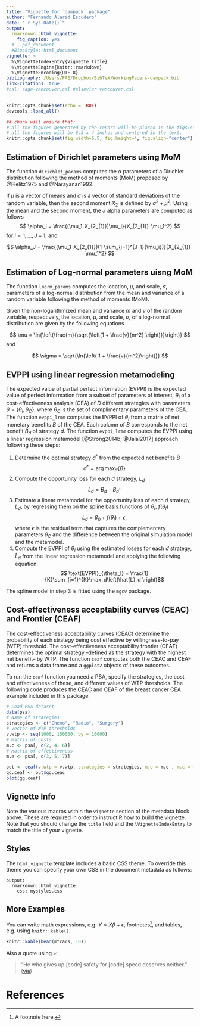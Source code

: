 ```yaml
---
title: "Vignette for `dampack` package"
author: "Fernando Alarid Escudero"
date: "`r Sys.Date()`"
output: 
  rmarkdown::html_vignette:
    fig_caption: yes
  # - pdf_document
  #BiocStyle::html_document
vignette: >
  %\VignetteIndexEntry{Vignette Title}
  %\VignetteEngine{knitr::rmarkdown}
  %\VignetteEncoding{UTF-8}
bibliography: /Users/FAE/Dropbox/BibTeX/WorkingPapers-dampack.bib
link-citations: true
#csl: sage-vancouver.csl #elsevier-vancouver.csl
---
```


```r
knitr::opts_chunk$set(echo = TRUE)
devtools::load_all()
```

```r
## chunk will ensure that:
# all the figures generated by the report will be placed in the figs/sub-directory
# all the figures will be 6.5 x 4 inches and centered in the text.
knitr::opts_chunk$set(fig.width=6.5, fig.height=4, fig.align="center")
```

## Estimation of Dirichlet parameters using MoM
The function `dirichlet_params` computes the $\alpha$ parameters of a Dirichlet distribution following the method of moments (MoM) proposed by @Fielitz1975 and @Narayanan1992.

If $\mu$ is a vector of means and $\sigma$ is a vector of standard deviations of the random variable, then the second moment $X_2$ is defined by $\sigma^2 + \mu^2$. Using the mean and the second moment, the $J$ alpha parameters are computed as follows
$$ \alpha_i = \frac{(\mu_1-X_{2_{1}})\mu_i}{X_{2_{1}}-\mu_1^2} $$
for $i = 1, \ldots, J-1$, and

$$ \alpha_J = \frac{(\mu_1-X_{2_{1}})(1-\sum_{i=1}^{J-1}{\mu_i})}{X_{2_{1}}-\mu_1^2} $$

## Estimation of Log-normal parameters uisng MoM
The function `lnorm_params` computes the location, $\mu$, and scale, $\sigma$, parameters of a log-normal distribution from the mean and variance of a random variable following the method of moments (MoM).

Given the non-logarithmized mean and variance $m$ and $v$ of the random variable, respectively, the location, $\mu$, and scale, $\sigma$, of a log-normal distribution are given by the following equations

$$ \mu = \ln{\left(\frac{m}{\sqrt{\left(1 + \frac{v}{m^2} \right)}}\right)} $$
and

$$ \sigma = \sqrt{\ln{\left( 1 + \frac{v}{m^2}\right)}} $$

## EVPPI using linear regression metamodeling
The expected value of partial perfect information (EVPPI) is the expected value of perfect information from a subset of parameters of interest, $\theta_I$ of a cost-effectiveness analysis (CEA) of $D$ different strategies with parameters $\theta = \{ \theta_I, \theta_C\}$, where $\theta_C$ is the set of complimentary parameters of the CEA. The function `evppi_lrmm` computes the EVPPI of $\theta_I$ from a matrix of net monetary benefits $B$ of the CEA. Each column of $B$ corresponds to the net benefit $B_d$ of strategy $d$. The function `evppi_lrmm` computes the EVPPI using a linear regression metamodel [@Strong2014b; @Jalal2017] approach following these steps:

1. Determine the optimal strategy $d^*$ from the expected net benefits $\bar{B}$
$$ d^* = \operatorname{arg\,max}_{d} \left\{\bar{B}\right\} $$
1. Compute the opportunity loss for each $d$ strategy, $L_d$
$$ L_d = B_d - B_{d^*} $$
1. Estimate a linear metamodel for the opportunity loss of each $d$ strategy, $L_d$, by regressing them on the spline basis functions of $\theta_I$, $f(\theta_I)$
$$ L_d = \beta_0 + f(\theta_I) + \epsilon,$$
where $\epsilon$ is the residual term that captures the complementary parameters $\theta_C$ and the difference between the original simulation model and the metamodel.
1. Compute the EVPPI of $\theta_I$ using the estimated losses for each $d$ strategy, $\hat{L}_d$ from the linear regression metamodel and applying the following equation:
$$ \text{EVPPI}_{\theta_I} = \frac{1}{K}\sum_{i=1}^{K}\max_d\left(\hat{L}_d \right)$$

The spline model in step 3 is fitted using the `mgcv` package.

## Cost-effectiveness acceptability curves (CEAC) and Frontier (CEAF) 
The cost-effectiveness acceptability curves (CEAC) determine the probability of each strategy being cost effective by willingness-to-pay (WTP) threshold. The cost-effectiveness acceptability frontier (CEAF) determines the optimal strategy --defined as the strategy with the highest net benefit-- by WTP. The function `ceaf` computes both the CEAC and CEAF and returns a data frame and a `ggplot2` objects of these outcomes.

To run the `ceaf` function you need a PSA, specify the strategies, the cost and effectiveness of these, and different values of WTP thresholds. The following code produces the CEAC and CEAF of the breast cancer CEA example included in this package.

```r
# Load PSA dataset
data(psa)
# Name of strategies
strategies <- c("Chemo", "Radio", "Surgery")
# Vector of WTP thresholds
v.wtp <- seq(1000, 150000, by = 10000)
# Matrix of costs
m.c <- psa[, c(2, 4, 6)]
# Matrix of effectiveness
m.e <- psa[, c(3, 5, 7)]
```

```r
out <- ceaf(v.wtp = v.wtp, strategies = strategies, m.e = m.e , m.c = m.c)
gg.ceaf <- out$gg.ceac
plot(gg.ceaf)
```



## Vignette Info

Note the various macros within the `vignette` section of the metadata block above. These are required in order to instruct R how to build the vignette. Note that you should change the `title` field and the `\VignetteIndexEntry` to match the title of your vignette.

## Styles

The `html_vignette` template includes a basic CSS theme. To override this theme you can specify your own CSS in the document metadata as follows:

    output: 
      rmarkdown::html_vignette:
        css: mystyles.css

## More Examples

You can write math expressions, e.g. $Y = X\beta + \epsilon$, footnotes^[A footnote here.], and tables, e.g. using `knitr::kable()`.

```r
knitr::kable(head(mtcars, 10))
```

Also a quote using `>`:

> "He who gives up [code] safety for [code] speed deserves neither."
([via](https://twitter.com/hadleywickham/status/504368538874703872))

# References